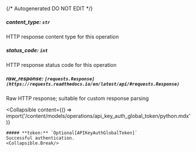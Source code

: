 {/* Autogenerated DO NOT EDIT  */}

##### **content_type:** `str`
HTTP response content type for this operation

##### **status_code:** `int`
HTTP response status code for this operation

##### **raw_response:** `[requests.Response](https://requests.readthedocs.io/en/latest/api/#requests.Response)`
Raw HTTP response; suitable for custom response parsing

<Collapsible
    content={() => import('/content/models/operations/api_key_auth_global_token/python.mdx')}
>
    ##### **token:** `Optional[APIKeyAuthGlobalToken]`
    Successful authentication.
    <Collapsible.Break/>
</Collapsible>

